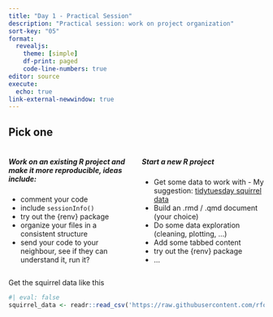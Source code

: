 ```yaml
---
title: "Day 1 - Practical Session"
description: "Practical session: work on project organization"
sort-key: "05"
format: 
  revealjs:
    theme: [simple]
    df-print: paged
    code-line-numbers: true
editor: source
execute: 
  echo: true
link-external-newwindow: true
---
```


## Pick one {.smaller .scrollable}

:::: {.columns}

::: {.column width="50%"}

##### **Work on an existing R project** and make it more reproducible, ideas include:

-   comment your code
-   include `sessionInfo()`
-   try out the {renv} package
-   organize your files in a consistent structure
-   send your code to your neighbour, see if they can understand it, run it?

:::

::: {.column width="50%"}

#####  Start a new R project

-   Get some data to work with - My suggestion: [tidytuesday squirrel data](https://github.com/rfordatascience/tidytuesday/blob/master/data/2023/2023-05-23/readme.md)
-   Build an .rmd / .qmd document (your choice)
-   Do some data exploration (cleaning, plotting, ...)
-   Add some tabbed content
-   try out the {renv} package
-   ... 

:::

::::

Get the squirrel data like this
```r
#| eval: false
squirrel_data <- readr::read_csv('https://raw.githubusercontent.com/rfordatascience/tidytuesday/master/data/2023/2023-05-23/squirrel_data.csv')
```

